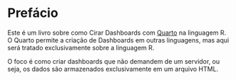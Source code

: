 # Prefácio {.unnumbered}

Este é um livro sobre como Cirar Dashboards com [Quarto](https://quarto.org) na linguagem R. O Quarto permite a criação de Dashboards em outras linguagens, mas aqui será tratado exclusivamente sobre a linguagem R.

O foco é como criar dashboards que não demandem de um servidor, ou seja, os dados são armazenados exclusivamente em um arquivo HTML.
